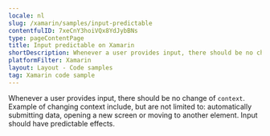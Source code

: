 ```yaml
---
locale: nl
slug: /xamarin/samples/input-predictable
contentfulID: 7xeCnY3hoiVQx8YdJybBNs
type: pageContentPage
title: Input predictable on Xamarin
shortDescription: Whenever a user provides input, there should be no change of context.
platformFilter: Xamarin
layout: Layout - Code samples
tag: Xamarin code sample
---
```


Whenever a user provides input, there should be no change of `context`. Example of changing context include, but are not limited to: automatically submitting data, opening a new screen or moving to another element. Input should have predictable effects.

<CodeSample id="input-predictable" locale="nl" platform="xamarin"/>